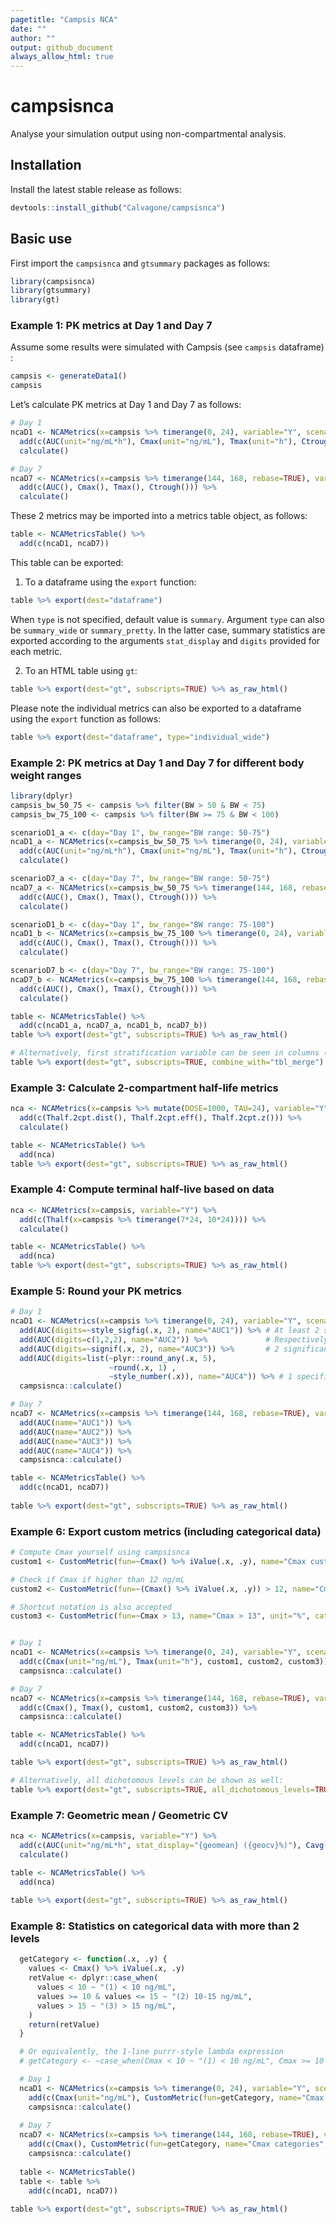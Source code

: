 ```yaml
---
pagetitle: "Campsis NCA"
date: ""
author: ""
output: github_document
always_allow_html: true
---
```


# campsisnca
Analyse your simulation output using non-compartmental analysis.

## Installation
Install the latest stable release as follows:
  
```r
devtools::install_github("Calvagone/campsisnca")
```

## Basic use

First import the `campsisnca` and `gtsummary` packages as follows:

```r
library(campsisnca)
library(gtsummary)
library(gt)
```

### Example 1: PK metrics at Day 1 and Day 7

Assume some results were simulated with Campsis (see `campsis` dataframe) :

```r
campsis <- generateData1()
campsis
```

Let's calculate PK metrics at Day 1 and Day 7 as follows:

```r
# Day 1
ncaD1 <- NCAMetrics(x=campsis %>% timerange(0, 24), variable="Y", scenario=c(day="Day 1")) %>%
  add(c(AUC(unit="ng/mL*h"), Cmax(unit="ng/mL"), Tmax(unit="h"), Ctrough(unit="ng/mL"))) %>%
  calculate()

# Day 7 
ncaD7 <- NCAMetrics(x=campsis %>% timerange(144, 168, rebase=TRUE), variable="Y", scenario=c(day="Day 7")) %>%
  add(c(AUC(), Cmax(), Tmax(), Ctrough())) %>%
  calculate()
```

These 2 metrics may be imported into a metrics table object, as follows:

```r
table <- NCAMetricsTable() %>%
  add(c(ncaD1, ncaD7))
```

This table can be exported:

1. To a dataframe using the `export` function:

```r
table %>% export(dest="dataframe")
```

When `type` is not specified, default value is `summary`. Argument `type` can also be `summary_wide` or `summary_pretty`. In the latter case, summary statistics are exported according to the arguments `stat_display` and `digits` provided for each metric.

2. To an HTML table using `gt`:

```r
table %>% export(dest="gt", subscripts=TRUE) %>% as_raw_html()
```

Please note the individual metrics can also be exported to  a dataframe using the `export` function as follows:

```r
table %>% export(dest="dataframe", type="individual_wide")
```

### Example 2: PK metrics at Day 1 and Day 7 for different body weight ranges

```r
library(dplyr)
campsis_bw_50_75 <- campsis %>% filter(BW > 50 & BW < 75)
campsis_bw_75_100 <- campsis %>% filter(BW >= 75 & BW < 100)

scenarioD1_a <- c(day="Day 1", bw_range="BW range: 50-75")
ncaD1_a <- NCAMetrics(x=campsis_bw_50_75 %>% timerange(0, 24), variable="Y", scenario=scenarioD1_a) %>% 
  add(c(AUC(unit="ng/mL*h"), Cmax(unit="ng/mL"), Tmax(unit="h"), Ctrough(unit="ng/mL"))) %>%
  calculate()

scenarioD7_a <- c(day="Day 7", bw_range="BW range: 50-75")
ncaD7_a <- NCAMetrics(x=campsis_bw_50_75 %>% timerange(144, 168, rebase=T), variable="Y", scenario=scenarioD7_a) %>%
  add(c(AUC(), Cmax(), Tmax(), Ctrough())) %>%
  calculate()

scenarioD1_b <- c(day="Day 1", bw_range="BW range: 75-100")
ncaD1_b <- NCAMetrics(x=campsis_bw_75_100 %>% timerange(0, 24), variable="Y", scenario=scenarioD1_b) %>%
  add(c(AUC(), Cmax(), Tmax(), Ctrough())) %>%
  calculate()

scenarioD7_b <- c(day="Day 7", bw_range="BW range: 75-100")
ncaD7_b <- NCAMetrics(x=campsis_bw_75_100 %>% timerange(144, 168, rebase=T), variable="Y", scenario=scenarioD7_b) %>%
  add(c(AUC(), Cmax(), Tmax(), Ctrough())) %>%
  calculate()

table <- NCAMetricsTable() %>%
  add(c(ncaD1_a, ncaD7_a, ncaD1_b, ncaD7_b))
table %>% export(dest="gt", subscripts=TRUE) %>% as_raw_html()
```

```r
# Alternatively, first stratification variable can be seen in columns (use of 'tbl_merge' within gtsummary)
table %>% export(dest="gt", subscripts=TRUE, combine_with="tbl_merge") %>% as_raw_html()
```

### Example 3: Calculate 2-compartment half-life metrics

```r
nca <- NCAMetrics(x=campsis %>% mutate(DOSE=1000, TAU=24), variable="Y") %>%
  add(c(Thalf.2cpt.dist(), Thalf.2cpt.eff(), Thalf.2cpt.z())) %>%
  calculate()

table <- NCAMetricsTable() %>%
  add(nca)
table %>% export(dest="gt", subscripts=TRUE) %>% as_raw_html()
```

### Example 4: Compute terminal half-live based on data

```r
nca <- NCAMetrics(x=campsis, variable="Y") %>%
  add(c(Thalf(x=campsis %>% timerange(7*24, 10*24)))) %>%
  calculate()

table <- NCAMetricsTable() %>%
  add(nca)
table %>% export(dest="gt", subscripts=TRUE) %>% as_raw_html()
```

### Example 5: Round your PK metrics

```r
# Day 1
ncaD1 <- NCAMetrics(x=campsis %>% timerange(0, 24), variable="Y", scenario=c(day="Day 1")) %>%
  add(AUC(digits=~style_sigfig(.x, 2), name="AUC1")) %>% # At least 2 significant figures (default in gtsummary)
  add(AUC(digits=c(1,2,2), name="AUC2")) %>%             # Respectively 1/2/2 digit(s) after comma for med, p5 and p95
  add(AUC(digits=~signif(.x, 2), name="AUC3")) %>%       # 2 significant digits only
  add(AUC(digits=list(~plyr::round_any(.x, 5),
                      ~round(.x, 1) ,
                      ~style_number(.x)), name="AUC4")) %>% # 1 specific function for med, p5 and p95
  campsisnca::calculate()

# Day 7 
ncaD7 <- NCAMetrics(x=campsis %>% timerange(144, 168, rebase=TRUE), variable="Y", scenario=c(day="Day 7")) %>%
  add(AUC(name="AUC1")) %>%
  add(AUC(name="AUC2")) %>%
  add(AUC(name="AUC3")) %>%
  add(AUC(name="AUC4")) %>%
  campsisnca::calculate()

table <- NCAMetricsTable() %>%
  add(c(ncaD1, ncaD7))
  
table %>% export(dest="gt", subscripts=TRUE) %>% as_raw_html()
```

### Example 6: Export custom metrics (including categorical data)

```r
# Compute Cmax yourself using campsisnca
custom1 <- CustomMetric(fun=~Cmax() %>% iValue(.x, .y), name="Cmax custom", unit="ng/mL")

# Check if Cmax if higher than 12 ng/mL
custom2 <- CustomMetric(fun=~(Cmax() %>% iValue(.x, .y)) > 12, name="Cmax > 12", unit="%", categorical=TRUE)

# Shortcut notation is also accepted
custom3 <- CustomMetric(fun=~Cmax > 13, name="Cmax > 13", unit="%", categorical=TRUE)


# Day 1
ncaD1 <- NCAMetrics(x=campsis %>% timerange(0, 24), variable="Y", scenario=c(day="Day 1")) %>%
  add(c(Cmax(unit="ng/mL"), Tmax(unit="h"), custom1, custom2, custom3)) %>%
  campsisnca::calculate()

# Day 7 
ncaD7 <- NCAMetrics(x=campsis %>% timerange(144, 168, rebase=TRUE), variable="Y", scenario=c(day="Day 7")) %>%
  add(c(Cmax(), Tmax(), custom1, custom2, custom3)) %>%
  campsisnca::calculate()

table <- NCAMetricsTable() %>%
  add(c(ncaD1, ncaD7))

table %>% export(dest="gt", subscripts=TRUE) %>% as_raw_html()

# Alternatively, all dichotomous levels can be shown as well:
table %>% export(dest="gt", subscripts=TRUE, all_dichotomous_levels=TRUE) %>% as_raw_html()
```

### Example 7: Geometric mean / Geometric CV

```r
nca <- NCAMetrics(x=campsis, variable="Y") %>%
  add(c(AUC(unit="ng/mL*h", stat_display="{geomean} ({geocv}%)"), Cavg(unit="ng/mL", stat_display="{geomean} ({geocv}%)"))) %>%
  calculate()

table <- NCAMetricsTable() %>%
  add(nca)
  
table %>% export(dest="gt", subscripts=TRUE) %>% as_raw_html()
```

### Example 8: Statistics on categorical data with more than 2 levels

```r
  getCategory <- function(.x, .y) {
    values <- Cmax() %>% iValue(.x, .y)
    retValue <- dplyr::case_when(
      values < 10 ~ "(1) < 10 ng/mL",
      values >= 10 & values <= 15 ~ "(2) 10-15 ng/mL",
      values > 15 ~ "(3) > 15 ng/mL",
    )
    return(retValue)
  }

  # Or equivalently, the 1-line purrr-style lambda expression
  # getCategory <- ~case_when(Cmax < 10 ~ "(1) < 10 ng/mL", Cmax >= 10 & Cmax <= 15 ~ "(2) 10-15 ng/mL", Cmax > 15 ~ "(3) > 15 ng/mL")

  # Day 1
  ncaD1 <- NCAMetrics(x=campsis %>% timerange(0, 24), variable="Y", scenario=c(day="Day 1")) %>%
    add(c(Cmax(unit="ng/mL"), CustomMetric(fun=getCategory, name="Cmax categories", unit="%", categorical=TRUE))) %>%
    campsisnca::calculate()
  
  # Day 7 
  ncaD7 <- NCAMetrics(x=campsis %>% timerange(144, 168, rebase=TRUE), variable="Y", scenario=c(day="Day 7")) %>%
    add(c(Cmax(), CustomMetric(fun=getCategory, name="Cmax categories", unit="%", categorical=TRUE))) %>%
    campsisnca::calculate()
  
  table <- NCAMetricsTable()  
  table <- table %>%
    add(c(ncaD1, ncaD7))
  
table %>% export(dest="gt", subscripts=TRUE) %>% as_raw_html()
```
